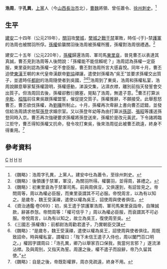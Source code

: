 '''浩周'''{{BD|？||？||catIdx=H}}，字'''孔異'''，[[上黨|上黨]]人（今[[山西|山西]][[長治市|長治市]]北），[[曹魏|曹魏]]將領、曾任蕭令、[[徐州|徐州]][[刺史|刺史]]。<ref>《魏略》：浩周字孔異，上黨人。建安中仕為蕭令，至徐州刺史。</ref>

==生平==
[[建安_(東漢)|建安]]二十四年（公元219年），[[關羽|關羽]]攻[[樊城|樊城]]，[[樊城之戰|樊城之戰]][[于禁|于禁]]軍敗，時任-{于}-禁[[護軍|護軍]]的浩周也被關羽所俘。[[孫權|孫權]]偷襲關羽後浩周被孫權所獲，孫權對浩周很禮遇。<ref>《魏略》：後領護于禁軍，軍沒，為關羽所得。權襲羽，並得周，甚禮之。</ref>

建安二十五年（公元220年），[[孫權|孫權]]歸還浩周、軍司馬[[東里袞|東里袞]]，晉見曹丕以表達其真誠，曹丕見到浩周等人後問說：「孫權能不能信賴呢？」浩周認為孫權一定臣服，東里袞則認為孫權一定不會臣服，曹丕對浩周所言大感喜悅。同年十月，曹丕迫使[[東漢|東漢]]王朝的末代皇帝漢獻帝[[劉協|劉協]]禪讓，遣使封孫權為“吳王”並要求孫權交出質子，並遣時任[[都尉|都尉]]的浩周隨使者到吳國，<ref>《魏略》：初東里袞為于禁軍司馬，前與周俱沒，又俱還到，有詔皆見之。帝問周等，周以為權必臣服，而東里袞謂其不可必服。帝悅周言，以為有以知之。是歲冬，魏王受漢禪，遣使以權為吳王，詔使周與使者俱往。</ref><ref>《資治通鑑·卷069》：初，吳王遣于禁護軍浩周、軍司馬東里袞詣帝，自陳誠款，辭甚恭愨。帝問周等：「權可信乎？」周以為權必臣服，而袞謂其不可必服。帝悅周言，以為有以知之，故立為吳王，復使周至吳。</ref><ref>《三國志·孫權傳》：前都尉浩周勸君遣子，乃實朝臣交謀</ref>浩周到了東吳，浩周和孫權私宴，浩周說願意舉家幫孫權證明，孫權感動，涕淚交集，沾濕衣襟，離別前指天發誓會交出質子。但浩周回去後，孫權卻敷衍搪塞，晃點了浩周，無遣子意。<ref>《魏略》：“是歲冬，魏王受漢禪，遣使以權為吳王，詔使周與使者俱往。周既致詔命，時與權私宴，謂權曰：「陛下未信王遣子入侍也，周以闔門百口明之。」權因字謂周曰：「浩孔異，卿乃以舉家百口保我，我當何言邪？」遂流涕沾襟。及與周別，又指天為誓。周還之後，權不遣子而設辭，帝乃久留其使。”</ref>曹丕打算派[[辛毗|辛毗]]、[[桓階|桓階]]前往東吳跟孫權盟誓，催促提交質子。孫權推辭，不願接受。此舉惹怒曹丕，曹丕欲伐孫權，為[[劉曄_(三國)|劉曄]]所制止。十月，孫權再次卑辭上書向曹丕認錯，並發信給浩周請求他幫[[孫登_(太子)|孫登]]求婚宗室。又以孫登年幼等為由打算派[[孫邵|孫邵]]、[[張昭|張昭]]等護送孫登同時入京。曹丕再次強硬要求孫權將孫登送來，孫權於是改元黃武，下令諸將臨江拒守，曹丕得知孫權又抗命，發令攻打東吳，後來浩周從此被曹丕疏遠，終身不得重用。<ref>《魏略》：自是之後，帝既彰權罪，周亦見疏遠，終身不用。</ref>

==參考資料==
{{Wikisource|全三國文/卷7}}
{{Wikisource|三國志/卷47}}
[[Category:浩姓|C]]
[[Category:山西人|H]]
[[Category:三國外交官|H]]
[[Category:曹魏政治人物|H]]